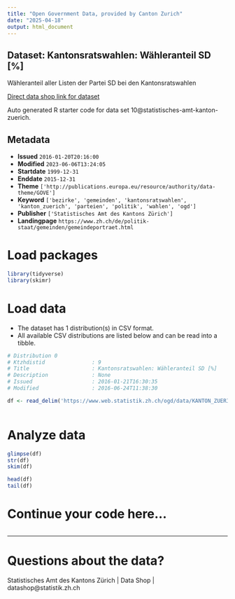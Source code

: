 ```yaml
---
title: "Open Government Data, provided by Canton Zurich"
date: "2025-04-18"
output: html_document
---
```


## Dataset: Kantonsratswahlen: Wähleranteil SD [%]

Wähleranteil aller Listen der Partei SD bei den Kantonsratswahlen

[Direct data shop link for dataset](https://www.zh.ch/de/politik-staat/statistik-daten/datenkatalog.html#/datasets/10@statistisches-amt-kanton-zuerich)

Auto generated R starter code for data set 10@statistisches-amt-kanton-zuerich.

## Metadata

- **Issued** `2016-01-20T20:16:00`
- **Modified** `2023-06-06T13:24:05`
- **Startdate** `1999-12-31`
- **Enddate** `2015-12-31`
- **Theme** `['http://publications.europa.eu/resource/authority/data-theme/GOVE']`
- **Keyword** `['bezirke', 'gemeinden', 'kantonsratswahlen', 'kanton_zuerich', 'parteien', 'politik', 'wahlen', 'ogd']`
- **Publisher** `['Statistisches Amt des Kantons Zürich']`
- **Landingpage** `https://www.zh.ch/de/politik-staat/gemeinden/gemeindeportraet.html`


# Load packages

```r

library(tidyverse)
library(skimr)

```

# Load data

-   The dataset has 1 distribution(s) in CSV format.
-   All available CSV distributions are listed below and can be read into a tibble.

```r

# Distribution 0
# Ktzhdistid               : 9
# Title                    : Kantonsratswahlen: Wähleranteil SD [%]
# Description              : None
# Issued                   : 2016-01-21T16:30:35
# Modified                 : 2016-06-24T11:38:30

df <- read_delim('https://www.web.statistik.zh.ch/ogd/data/KANTON_ZUERICH_439.csv')



```

# Analyze data

```r

glimpse(df)
str(df)
skim(df)

head(df)
tail(df)

```

# Continue your code here...

```r

```

------------------------------------------------------------------------

# Questions about the data?

Statistisches Amt des Kantons Zürich | Data Shop | datashop@statistik.zh.ch
